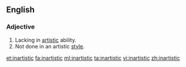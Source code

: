 ==English==

===Adjective===
{{en-adj|less [[artistic]]|least [[artistic]]}}

# Lacking in [[artistic]] ability.
# Not done in an artistic [[style]].

[[et:inartistic]]
[[fa:inartistic]]
[[ml:inartistic]]
[[ta:inartistic]]
[[vi:inartistic]]
[[zh:inartistic]]